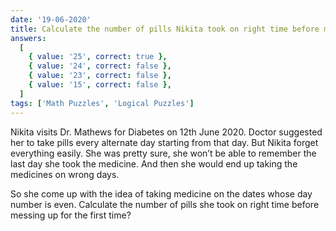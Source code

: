 ```yaml
---
date: '19-06-2020'
title: Calculate the number of pills Nikita took on right time before messing up for the first time.
answers:
  [
    { value: '25', correct: true },
    { value: '24', correct: false },
    { value: '23', correct: false },
    { value: '15', correct: false },
  ]
tags: ['Math Puzzles', 'Logical Puzzles']
---
```


Nikita visits Dr. Mathews for Diabetes on 12th June 2020. Doctor suggested her to take pills every alternate day starting from that day. But Nikita forget everything easily. She was pretty sure, she won’t be able to remember the last day she took the medicine. And then she would end up taking the medicines on wrong days.

So she come up with the idea of taking medicine on the dates whose day number is even. Calculate the number of pills she took on right time before messing up for the first time?
